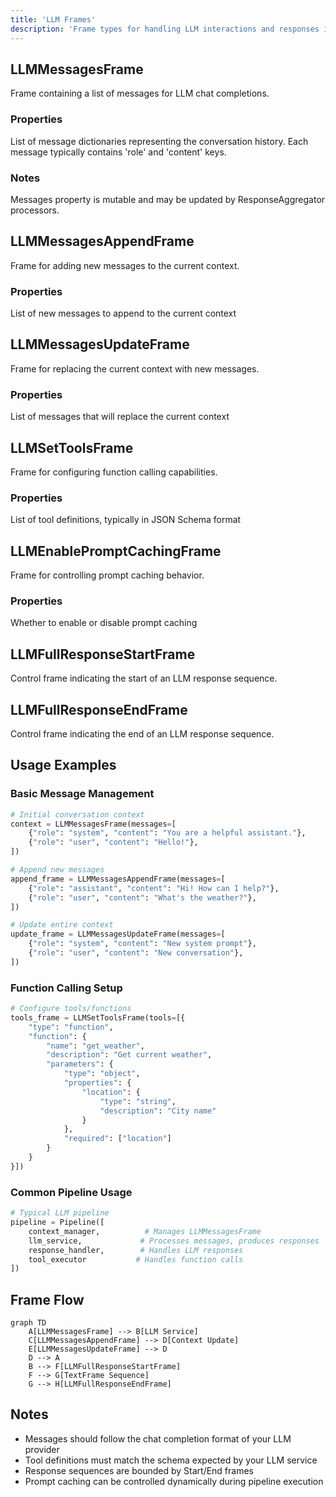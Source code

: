 ```yaml
---
title: 'LLM Frames'
description: 'Frame types for handling LLM interactions and responses in Pipecat'
---
```


## LLMMessagesFrame

Frame containing a list of messages for LLM chat completions.

### Properties

<ParamField path="messages" type="List[dict]" required>
  List of message dictionaries representing the conversation history. Each
  message typically contains 'role' and 'content' keys.
</ParamField>

### Notes

Messages property is mutable and may be updated by ResponseAggregator processors.

## LLMMessagesAppendFrame

Frame for adding new messages to the current context.

### Properties

<ParamField path="messages" type="List[dict]" required>
  List of new messages to append to the current context
</ParamField>

## LLMMessagesUpdateFrame

Frame for replacing the current context with new messages.

### Properties

<ParamField path="messages" type="List[dict]" required>
  List of messages that will replace the current context
</ParamField>

## LLMSetToolsFrame

Frame for configuring function calling capabilities.

### Properties

<ParamField path="tools" type="List[dict]" required>
  List of tool definitions, typically in JSON Schema format
</ParamField>

## LLMEnablePromptCachingFrame

Frame for controlling prompt caching behavior.

### Properties

<ParamField path="enable" type="bool" required>
  Whether to enable or disable prompt caching
</ParamField>

## LLMFullResponseStartFrame

Control frame indicating the start of an LLM response sequence.

## LLMFullResponseEndFrame

Control frame indicating the end of an LLM response sequence.

## Usage Examples

### Basic Message Management

```python
# Initial conversation context
context = LLMMessagesFrame(messages=[
    {"role": "system", "content": "You are a helpful assistant."},
    {"role": "user", "content": "Hello!"},
])

# Append new messages
append_frame = LLMMessagesAppendFrame(messages=[
    {"role": "assistant", "content": "Hi! How can I help?"},
    {"role": "user", "content": "What's the weather?"},
])

# Update entire context
update_frame = LLMMessagesUpdateFrame(messages=[
    {"role": "system", "content": "New system prompt"},
    {"role": "user", "content": "New conversation"},
])
```

### Function Calling Setup

```python
# Configure tools/functions
tools_frame = LLMSetToolsFrame(tools=[{
    "type": "function",
    "function": {
        "name": "get_weather",
        "description": "Get current weather",
        "parameters": {
            "type": "object",
            "properties": {
                "location": {
                    "type": "string",
                    "description": "City name"
                }
            },
            "required": ["location"]
        }
    }
}])
```

### Common Pipeline Usage

```python
# Typical LLM pipeline
pipeline = Pipeline([
    context_manager,          # Manages LLMMessagesFrame
    llm_service,             # Processes messages, produces responses
    response_handler,        # Handles LLM responses
    tool_executor           # Handles function calls
])
```

## Frame Flow

```mermaid
graph TD
    A[LLMMessagesFrame] --> B[LLM Service]
    C[LLMMessagesAppendFrame] --> D[Context Update]
    E[LLMMessagesUpdateFrame] --> D
    D --> A
    B --> F[LLMFullResponseStartFrame]
    F --> G[TextFrame Sequence]
    G --> H[LLMFullResponseEndFrame]
```

## Notes

- Messages should follow the chat completion format of your LLM provider
- Tool definitions must match the schema expected by your LLM service
- Response sequences are bounded by Start/End frames
- Prompt caching can be controlled dynamically during pipeline execution
